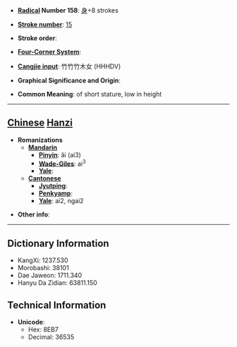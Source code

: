 * '''[[Wiktionary:Chinese radical index| Radical]] Number 158''': [[Wiktionary:Chinese radical index 身|身]]+8 strokes

* '''[[Wiktionary:Chinese total strokes index|Stroke number]]''': [[Wiktionary:Chinese total strokes index 15|15]]

* '''Stroke order''': 

* '''[[Wiktionary:Chinese four corner index|Four-Corner System]]''': 

* '''[[Wiktionary:Chinese Cangjie index|Cangjie input]]''': 竹竹竹木女 (HHHDV)

* '''Graphical Significance and Origin''': 

* '''Common Meaning''': of short stature, low in height

----

== [[Chinese]] [[Hanzi]] ==

* '''Romanizations'''
** '''[[Mandarin]]'''
*** '''[[Pinyin]]''': ǎi (ai3)
*** '''[[Wade-Giles]]''': ai<sup>3</sup>
*** '''[[Yale]]''': 
** '''[[Cantonese]]'''
*** '''[[Jyutping]]''':
*** '''[[Penkyamp]]''': 
*** '''[[Yale]]''': ai2, ngai2

* '''Other info''': 

----

== Dictionary Information ==

* KangXi: 1237.530
* Morobashi: 38101
* Dae Jaweon: 1711.340
* Hanyu Da Zidian: 63811.150

== Technical Information ==

* '''Unicode''':
** Hex: 8EB7
** Decimal: 36535